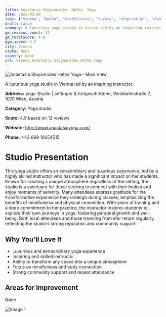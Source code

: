 ```yaml
---
title: Anastasia Stoyannides  Hatha  Yoga
date: 2025-03-08
tags: ["Vienna", "Hatha", "mindfulness", "luxury", "inspiration", "Vienna"]  
draft: false
summary: A luxurious yoga studio in Vienna led by an inspiring instructor.
gm_reviews_count: 12
gm_totalScore: 4.9
gym_score: 3.5
city: Vienna
state: None
country: None
url: Vienna_Anastasia_Stoyannides_Hatha_Yoga
---
```


<div className="aspect-[16/9] relative my-8">
  <img 
    src="https://streetviewpixels-pa.googleapis.com/v1/thumbnail?panoid=WnIwkTCAj-Ip84_IFXADpA&cb_client=maps_sv.tactile.gps&w=203&h=100&yaw=179.9287&pitch=0&thumbfov=100"
    alt="Anastasia Stoyannides  Hatha  Yoga - Main View"
    className="object-cover absolute inset-0 w-full h-full rounded-lg"
  />
</div>

A luxurious yoga studio in Vienna led by an inspiring instructor.

**Address:** yoga-Studio | anfänger & fortgeschrittene, Westbahnstraße 7, 1070 Wien, Austria

**Category:** Yoga studio

**Score:** 4.9 based on 12 reviews

**Website:** http://www.anastasiayoga.com/

**Phone:** +43 699 10654515

# Studio Presentation

This yoga studio offers an extraordinary and luxurious experience, led by a highly skilled instructor who has made a significant impact on her students. Known for creating a unique atmosphere regardless of the setting, the studio is a sanctuary for those seeking to connect with their bodies and enjoy moments of serenity. Many attendees express gratitude for the transformative experience they undergo during classes, emphasizing the benefits of mindfulness and physical connection. With years of training and a deep commitment to her practice, the instructor inspires students to explore their own journeys in yoga, fostering personal growth and well-being. Both local attendees and those traveling from afar return regularly, reflecting the studio's strong reputation and community support.



## Why You'll Love It

- Luxurious and extraordinary yoga experience
- Inspiring and skilled instructor
- Ability to transform any space into a unique atmosphere
- Focus on mindfulness and body connection
- Strong community support and repeat attendance

## Areas for Improvement

None

<div className="grid grid-cols-1 xl:grid-cols-2 gap-4 my-8">
<div className="aspect-[4/3] relative"><img src="https://lh5.googleusercontent.com/p/AF1QipNtk6OCdxg5zSWhQ2UCGrCvHame9fT-YqKZoIxS=w1920-h1080-k-no" alt="Image 1" className="object-cover absolute inset-0 w-full h-full rounded-lg" /></div>
</div>